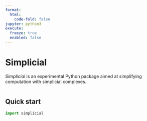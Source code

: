 ```yaml
---
format:
  html:
    code-fold: false
jupyter: python3
execute: 
  freeze: true
  enabled: false
---
```


# Simplicial

_Simplicial_ is an experimental Python package aimed at simplifying computation with simplicial complexes. 

```tableofcontents
```

## Quick start 

```python
import simplicial 
```